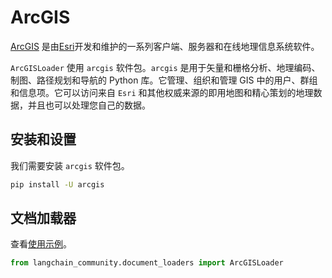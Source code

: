 # ArcGIS

[ArcGIS](https://www.esri.com/en-us/arcgis/about-arcgis/overview) 是由[Esri](https://www.esri.com/)开发和维护的一系列客户端、服务器和在线地理信息系统软件。

`ArcGISLoader` 使用 `arcgis` 软件包。`arcgis` 是用于矢量和栅格分析、地理编码、制图、路径规划和导航的 Python 库。它管理、组织和管理 GIS 中的用户、群组和信息项。它可以访问来自 `Esri` 和其他权威来源的即用地图和精心策划的地理数据，并且也可以处理您自己的数据。

## 安装和设置

我们需要安装 `arcgis` 软件包。

```bash
pip install -U arcgis
```

## 文档加载器

查看[使用示例](/docs/integrations/document_loaders/arcgis)。

```python
from langchain_community.document_loaders import ArcGISLoader
```
